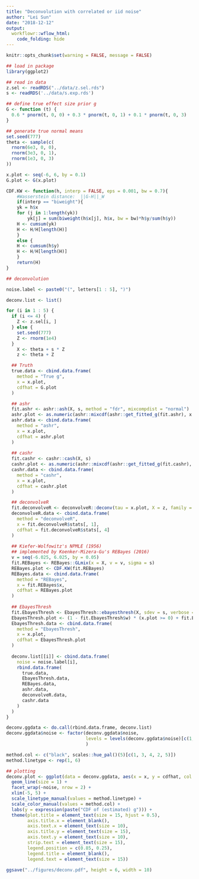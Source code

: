 ```yaml
---
title: "Deconvolution with correlated or iid noise"
author: "Lei Sun"
date: "2018-12-12"
output:
  workflowr::wflow_html:
    code_folding: hide
---
```


```r
knitr::opts_chunk$set(warning = FALSE, message = FALSE)
```

```r
## load in package
library(ggplot2)
```

```r
## read in data
z.sel <- readRDS("../data/z.sel.rds")
s <- readRDS('../data/s.exp.rds')
```

```r
## define true effect size prior g
G <- function (t) {
  0.6 * pnorm(t, 0, 0) + 0.3 * pnorm(t, 0, 1) + 0.1 * pnorm(t, 0, 3)
}

## generate true normal means
set.seed(777)
theta <- sample(c(
  rnorm(6e3, 0, 0),
  rnorm(3e3, 0, 1),
  rnorm(1e3, 0, 3)
))

x.plot <- seq(-6, 6, by = 0.1)
G.plot <- G(x.plot)
```

```r
CDF.KW <- function(h, interp = FALSE, eps = 0.001, bw = 0.7){
    #Wasserstein distance:  ||G-H||_W
    if(interp == "biweight"){
	yk = h$x
	for (j in 1:length(yk))
	    yk[j] = sum(biweight(h$x[j], h$x, bw = bw)*h$y/sum(h$y))
	H <- cumsum(yk)
	H <- H/H[length(H)]
    }
    else {
	H <- cumsum(h$y)
	H <- H/H[length(H)]
    }
    return(H)
}
```

```r
## deconvolution

noise.label <- paste0("(", letters[1 : 5], ")")

deconv.list <- list()

for (i in 1 : 5) {
  if (i <= 4) {
    Z <- z.sel[i, ]
  } else {
    set.seed(777)
    Z <- rnorm(1e4)
  }
    X <- theta + s * Z
    z <- theta + Z

  ## Truth
  true.data <- cbind.data.frame(
    method = "True g",
    x = x.plot,
    cdfhat = G.plot
  )

  ## ashr
  fit.ashr <- ashr::ash(X, s, method = "fdr", mixcompdist = "normal")
  ashr.plot <- as.numeric(ashr::mixcdf(ashr::get_fitted_g(fit.ashr), x.plot))
  ashr.data <- cbind.data.frame(
    method = "ashr",
    x = x.plot,
    cdfhat = ashr.plot
  )
  
  ## cashr
  fit.cashr <- cashr::cash(X, s)
  cashr.plot <- as.numeric(ashr::mixcdf(ashr::get_fitted_g(fit.cashr), x.plot))
  cashr.data <- cbind.data.frame(
    method = "cashr",
    x = x.plot,
    cdfhat = cashr.plot
  )

  ## deconvolveR
  fit.deconvolveR <- deconvolveR::deconv(tau = x.plot, X = z, family = "Normal", deltaAt = 0)
  deconvolveR.data <- cbind.data.frame(
    method = "deconvolveR",
    x = fit.deconvolveR$stats[, 1],
    cdfhat = fit.deconvolveR$stats[, 4]
  )
  
  ## Kiefer-Wolfowitz's NPMLE (1956)
  ## implemented by Koenker-Mizera-Gu's REBayes (2016)
  v = seq(-6.025, 6.025, by = 0.05)
  fit.REBayes <- REBayes::GLmix(x = X, v = v, sigma = s)
  REBayes.plot <- CDF.KW(fit.REBayes)
  REBayes.data <- cbind.data.frame(
    method = "REBayes",
    x = fit.REBayes$x,
    cdfhat = REBayes.plot
  )
  
  ## EbayesThresh
  fit.EbayesThresh <- EbayesThresh::ebayesthresh(X, sdev = s, verbose = TRUE, prior = "laplace", a = NA)
  EbayesThresh.plot <- (1 - fit.EbayesThresh$w) * (x.plot >= 0) + fit.EbayesThresh$w * rmutil::plaplace(x.plot, m = 0, s = 1 / fit.EbayesThresh$a)
  EbayesThresh.data <- cbind.data.frame(
    method = "EbayesThresh",
    x = x.plot,
    cdfhat = EbayesThresh.plot
  )
  
  deconv.list[[i]] <- cbind.data.frame(
    noise = noise.label[i],
    rbind.data.frame(
      true.data,
      EbayesThresh.data,
      REBayes.data,
      ashr.data,
      deconvolveR.data,
      cashr.data
    )
  )
}
```

```r
deconv.ggdata <- do.call(rbind.data.frame, deconv.list)
deconv.ggdata$noise <- factor(deconv.ggdata$noise,
                              levels = levels(deconv.ggdata$noise)[c(1, 2, 5, 3, 4)]
                              )
```

```r
method.col <- c("black", scales::hue_pal()(5)[c(1, 3, 4, 2, 5)])
method.linetype <- rep(1, 6)
```

```r
## plotting
deconv.plot <- ggplot(data = deconv.ggdata, aes(x = x, y = cdfhat, col = method, linetype = method)) +
  geom_line(size = 1) +
  facet_wrap(~noise, nrow = 2) +
  xlim(-5, 5) +
  scale_linetype_manual(values = method.linetype) +
  scale_color_manual(values = method.col) +
  labs(y = expression(paste("CDF of (estimated) g"))) +
  theme(plot.title = element_text(size = 15, hjust = 0.5),
        axis.title.x = element_blank(),
        axis.text.x = element_text(size = 10),
        axis.title.y = element_text(size = 15),
        axis.text.y = element_text(size = 10),
        strip.text = element_text(size = 15),
        legend.position = c(0.85, 0.25),
        legend.title = element_blank(),
        legend.text = element_text(size = 15))

ggsave("../figures/deconv.pdf", height = 6, width = 10)
```
